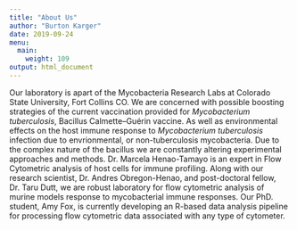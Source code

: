 ```yaml
---
title: "About Us"  
author: "Burton Karger"  
date: 2019-09-24  
menu:
  main:
    weight: 109 
output: html_document  
---
```

Our laboratory is apart of the Mycobacteria Research Labs at Colorado State University, Fort Collins CO. We are concerned with possible boosting strategies of the current vaccination provided for _Mycobacterium tuberculosis_, Bacillus Calmette–Guérin vaccine. As well as environmental effects on the host immune response to _Mycobacterium tuberculosis_ infection due to envrionmental, or non-tuberculosis mycobacteria. Due to the complex nature of the bacillus we are constantly altering experimental approaches and methods. Dr. Marcela Henao-Tamayo is an expert in Flow Cytometric analysis of host cells for immune profiling. Along with our research scientist, Dr. Andres Obregon-Henao, and post-doctoral fellow, Dr. Taru Dutt, we are robust laboratory for flow cytometric analysis of murine models response to mycobacterial immune responses. Our PhD. student, Amy Fox, is currently developing an R-based data analysis pipeline for processing flow cytometric data associated with any type of cytometer.  